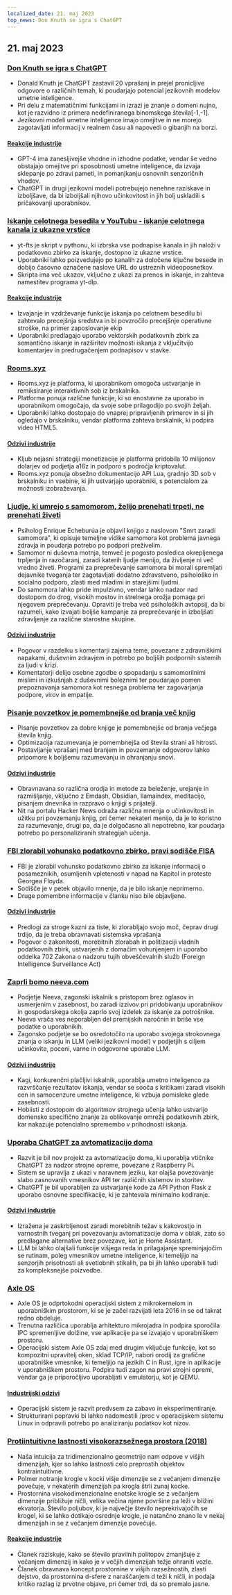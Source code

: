 ```yaml
---
localized_date: 21. maj 2023
top_news: Don Knuth se igra s ChatGPT
---
```




<CallToAction />

<Steps>

## 21. maj 2023

### [Don Knuth se igra s ChatGPT](https://cs.stanford.edu/~knuth/chatGPT20.txt)

- Donald Knuth je ChatGPT zastavil 20 vprašanj in prejel pronicljive odgovore o različnih temah, ki poudarjajo potencial jezikovnih modelov umetne inteligence.
- Pri delu z matematičnimi funkcijami in izrazi je znanje o domeni nujno, kot je razvidno iz primera nedefiniranega binomskega števila[-1,-1].
- Jezikovni modeli umetne inteligence imajo omejitve in ne morejo zagotavljati informacij v realnem času ali napovedi o gibanjih na borzi.

#### [Reakcije industrije](http://news.ycombinator.com/item?id=36012360)

- GPT-4 ima zanesljivejše vhodne in izhodne podatke, vendar še vedno obstajajo omejitve pri sposobnosti umetne inteligence, da izvaja sklepanje po zdravi pameti, in pomanjkanju osnovnih senzoričnih vhodov.
- ChatGPT in drugi jezikovni modeli potrebujejo nenehne raziskave in izboljšave, da bi izboljšali njihovo učinkovitost in jih bolj uskladili s pričakovanji uporabnikov.

### [Iskanje celotnega besedila v YouTubu - iskanje celotnega kanala iz ukazne vrstice](https://github.com/NotJoeMartinez/yt-fts)

- yt-fts je skript v pythonu, ki izbrska vse podnapise kanala in jih naloži v podatkovno zbirko za iskanje, dostopno iz ukazne vrstice.
- Uporabniki lahko poizvedujejo po kanalih za določene ključne besede in dobijo časovno označene naslove URL do ustreznih videoposnetkov.
- Skripta ima več ukazov, vključno z ukazi za prenos in iskanje, in zahteva namestitev programa yt-dlp.

#### [Reakcije industrije](http://news.ycombinator.com/item?id=36009774)

- Izvajanje in vzdrževanje funkcije iskanja po celotnem besedilu bi zahtevalo precejšnja sredstva in bi povzročilo precejšnje operativne stroške, na primer zaposlovanje ekip
- Uporabniki predlagajo uporabo vektorskih podatkovnih zbirk za semantično iskanje in razširitev možnosti iskanja z vključitvijo komentarjev in predrugačenjem podnapisov v stavke.

### [Rooms.xyz](https://rooms.xyz/)

- Rooms.xyz je platforma, ki uporabnikom omogoča ustvarjanje in remiksiranje interaktivnih sob iz brskalnika.
- Platforma ponuja različne funkcije, ki so enostavne za uporabo in uporabnikom omogočajo, da svoje sobe prilagodijo po svojih željah.
- Uporabniki lahko dostopajo do vnaprej pripravljenih primerov in si jih ogledajo v brskalniku, vendar platforma zahteva brskalnik, ki podpira video HTML5.

#### [Odzivi industrije](http://news.ycombinator.com/item?id=36009430)

- Kljub nejasni strategiji monetizacije je platforma pridobila 10 milijonov dolarjev od podjetja a16z in podporo s področja kriptovalut.
- Rooms.xyz ponuja obsežno dokumentacijo API Lua, gradnjo 3D sob v brskalniku in vsebine, ki jih ustvarjajo uporabniki, s potencialom za možnosti izobraževanja.

### [Ljudje, ki umrejo s samomorom, želijo prenehati trpeti, ne prenehati živeti](https://english.elpais.com/science-tech/2023-05-20/psychologist-enrique-echeburua-people-who-die-by-suicide-want-to-stop-suffering-not-to-stop-living.html)

- Psiholog Enrique Echeburúa je objavil knjigo z naslovom "Smrt zaradi samomora", ki opisuje temeljne vidike samomora kot problema javnega zdravja in poudarja potrebo po podpori preživelim.
- Samomor ni duševna motnja, temveč je pogosto posledica okrepljenega trpljenja in razočaranj, zaradi katerih ljudje menijo, da življenje ni več vredno živeti. Programi za preprečevanje samomora bi morali spremljati dejavnike tveganja ter zagotavljati dodatno zdravstveno, psihološko in socialno podporo, zlasti med mladimi in starejšimi ljudmi.
- Do samomora lahko pride impulzivno, vendar lahko nadzor nad dostopom do drog, visokih mostov in strelnega orožja pomaga pri njegovem preprečevanju. Opraviti je treba več psiholoških avtopsij, da bi razumeli, kako izvajati boljše kampanje za preprečevanje in izboljšati zdravljenje za različne starostne skupine.

#### [Odzivi industrije](http://news.ycombinator.com/item?id=36010975)

- Pogovor v razdelku s komentarji zajema teme, povezane z zdravniškimi napakami, duševnim zdravjem in potrebo po boljših podpornih sistemih za ljudi v krizi.
- Komentatorji delijo osebne zgodbe o spopadanju s samomorilnimi mislimi in izkušnjah z duševnimi boleznimi ter poudarjajo pomen prepoznavanja samomora kot resnega problema ter zagovarjanja podpore, virov in empatije.

### [Pisanje povzetkov je pomembnejše od branja več knjig](https://www.andreasfragner.com/writing/writing-summaries)

- Pisanje povzetkov za dobre knjige je pomembnejše od branja večjega števila knjig.
- Optimizacija razumevanja je pomembnejša od števila strani ali hitrosti.
- Postavljanje vprašanj med branjem in povzemanje odgovorov lahko pripomore k boljšemu razumevanju in ohranjanju snovi.

#### [Odzivi industrije](http://news.ycombinator.com/item?id=36011599)

- Obravnavana so različna orodja in metode za beleženje, urejanje in razmišljanje, vključno z Emdash, Obsidian, llamaindex, meditacijo, pisanjem dnevnika in razpravo o knjigi s prijatelji.
- Nit na portalu Hacker News odraža različna mnenja o učinkovitosti in užitku pri povzemanju knjig, pri čemer nekateri menijo, da je to koristno za razumevanje, drugi pa, da je dolgočasno ali nepotrebno, kar poudarja potrebo po personaliziranih strategijah učenja.

### [FBI zlorabil vohunsko podatkovno zbirko, pravi sodišče FISA](https://www.wsj.com/articles/fbi-improperly-searched-spy-database-for-information-on-americans-court-says-2f12bcd)

- FBI je zlorabil vohunsko podatkovno zbirko za iskanje informacij o posameznikih, osumljenih vpletenosti v napad na Kapitol in proteste Georgea Floyda.
- Sodišče je v petek objavilo mnenje, da je bilo iskanje neprimerno.
- Druge pomembne informacije v članku niso bile objavljene.

#### [Odzivi industrije](http://news.ycombinator.com/item?id=36011550)

- Predlogi za stroge kazni za tiste, ki zlorabljajo svojo moč, čeprav drugi trdijo, da je treba obravnavati sistemska vprašanja
- Pogovor o zakonitosti, morebitnih zlorabah in politizaciji vladnih podatkovnih zbirk, ustvarjenih z domačim vohunjenjem in uporabo oddelka 702 Zakona o nadzoru tujih obveščevalnih služb (Foreign Intelligence Surveillance Act)

### [Zaprli bomo neeva.com](https://neeva.com/blog/may-announcement)

- Podjetje Neeva, zagonski iskalnik s pristopom brez oglasov in usmerjenim v zasebnost, bo zaradi izzivov pri pridobivanju uporabnikov in gospodarskega okolja zaprlo svoj izdelek za iskanje za potrošnike.
- Neeva vrača ves neporabljen del premijskih naročnin in briše vse podatke o uporabnikih.
- Zagonsko podjetje se bo osredotočilo na uporabo svojega strokovnega znanja o iskanju in LLM (veliki jezikovni model) v podjetjih s ciljem učinkovite, poceni, varne in odgovorne uporabe LLM.

#### [Odzivi industrije](http://news.ycombinator.com/item?id=36013783)

- Kagi, konkurenčni plačljivi iskalnik, uporablja umetno inteligenco za razvrščanje rezultatov iskanja, vendar se sooča s kritikami zaradi visokih cen in samocenzure umetne inteligence, ki vzbuja pomisleke glede zasebnosti.
- Hobiisti z dostopom do algoritmov strojnega učenja lahko ustvarijo domensko specifično znanje za oblikovanje omrežij podatkovnih zbirk, kar nakazuje potencialno spremembo v prihodnosti iskanja.

### [Uporaba ChatGPT za avtomatizacijo doma](https://www.atomic14.com/2023/05/14/is-this-the-future-of-home-automation.html)

- Razvit je bil nov projekt za avtomatizacijo doma, ki uporablja vtičnike ChatGPT za nadzor strojne opreme, povezane z Raspberry Pi.
- Sistem se upravlja z ukazi v naravnem jeziku, kar olajša povezovanje slabo zasnovanih vmesnikov API ter različnih sistemov in storitev.
- ChatGPT je bil uporabljen za ustvarjanje kode za API Python Flask z uporabo osnovne specifikacije, ki je zahtevala minimalno kodiranje.

#### [Odzivi industrije](http://news.ycombinator.com/item?id=36013571)

- Izražena je zaskrbljenost zaradi morebitnih težav s kakovostjo in varnostnih tveganj pri povezovanju avtomatizacije doma v oblak, zato so predlagane alternative brez povezave, kot je Home Assistant.
- LLM bi lahko olajšali funkcije višjega reda in prilagajanje spreminjajočim se rutinam, poleg vmesnikov umetne inteligence, ki temeljijo na senzorjih prisotnosti ali svetlobnih stikalih, pa bi jih lahko uporabili tudi za kompleksnejše poizvedbe.

### [Axle OS](https://axleos.com/)

- Axle OS je odprtokodni operacijski sistem z mikrokernelom in uporabniškim prostorom, ki se je začel razvijati leta 2016 in se od takrat redno obdeluje.
- Trenutna različica uporablja arhitekturo mikrojadra in podpira sporočila IPC spremenljive dolžine, vse aplikacije pa se izvajajo v uporabniškem prostoru.
- Operacijski sistem Axle OS zdaj med drugim vključuje funkcije, kot so kompozitni upravitelj oken, sklad TCP/IP, nabori orodij za grafične uporabniške vmesnike, ki temeljijo na jezikih C in Rust, igre in aplikacije v uporabniškem prostoru. Podpira tudi zagon na pravi strojni opremi, vendar ga je priporočljivo uporabljati v emulatorju, kot je QEMU.

#### [Industrijski odzivi](http://news.ycombinator.com/item?id=36008526)

- Operacijski sistem je razvit predvsem za zabavo in eksperimentiranje.
- Strukturirani popravki bi lahko nadomestili /proc v operacijskem sistemu Linux in odpravili potrebo po analiziranju podatkov kot nizov.

### [Protiintuitivne lastnosti visokorazsežnega prostora (2018)](https://marckhoury.github.io/blog/counterintuitive-properties-of-high-dimensional-space/)

- Naša intuicija za tridimenzionalno geometrijo nam odpove v višjih dimenzijah, kjer so lahko lastnosti celo preprostih objektov kontraintuitivne.
- Polmer notranje krogle v kocki višje dimenzije se z večanjem dimenzije povečuje, v nekaterih dimenzijah pa krogla štrli zunaj kocke.
- Prostornina visokodimenzionalne enotske krogle se z večanjem dimenzije približuje ničli, velika večina njene površine pa leži v bližini ekvatorja. Število poljubov, ki je največje število neprekrivajočih se krogel, ki se lahko dotikajo osrednje krogle, je natančno znano le v nekaj dimenzijah in se z večanjem dimenzije povečuje.

#### [Reakcije industrije](http://news.ycombinator.com/item?id=36009667)

- Članek raziskuje, kako se število pravilnih politopov zmanjšuje z večanjem dimenzij in kako je v večjih dimenzijah težje ohraniti vozle.
- Članek obravnava koncept prostornine v višjih razsežnostih, zlasti dejstvo, da prostornina d-sfere z naraščanjem d teži k ničli, in podaja kritiko razlag iz prvotne objave, pri čemer trdi, da so premalo jasne.

</Steps>
